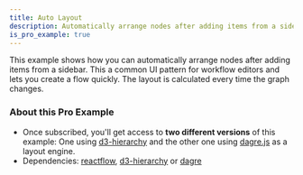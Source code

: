 ```yaml
---
title: Auto Layout
description: Automatically arrange nodes after adding items from a sidebar.
is_pro_example: true
---
```


This example shows how you can automatically arrange nodes after adding items
from a sidebar. This a common UI pattern for workflow editors and lets you
create a flow quickly. The layout is calculated every time the graph changes.

<ProExampleViewer variant="dark" slug="auto-layout" />

### About this Pro Example

- Once subscribed, you'll get access to **two different versions** of this example: One using [d3-hierarchy](https://github.com/d3/d3-hierarchy) and the
  other one using [dagre.js](https://github.com/dagrejs/dagre) as a layout
  engine.
- Dependencies: [reactflow](https://www.npmjs.com/package/reactflow), [d3-hierarchy](https://www.npmjs.com/package/d3-hierarchy) or [dagre](https://www.npmjs.com/package/dagre)
